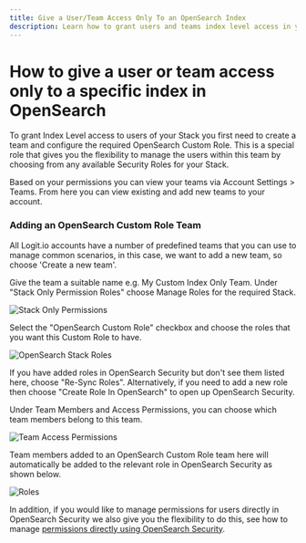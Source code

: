 ```yaml
---
title: Give a User/Team Access Only To an OpenSearch Index
description: Learn how to grant users and teams index level access in your Stack in this helpful article from Logit.io
---
```


# How to give a user or team access only to a specific index in OpenSearch

To grant Index Level access to users of your Stack you first need to create a 
team and configure the required OpenSearch Custom Role. This is a special role 
that gives you the flexibility to manage the users within this team by choosing 
from any available Security Roles for your Stack.

Based on your permissions you can view your teams via Account Settings > Teams. 
From here you can view existing and add new teams to your account.

### Adding an OpenSearch Custom Role Team

All Logit.io accounts have a number of predefined teams that you can use to manage 
common scenarios, in this case, we want to add a new team, so choose 'Create a new team'.

Give the team a suitable name e.g. My Custom Index Only Team.
Under "Stack Only Permission Roles" choose Manage Roles for the required Stack.

![Stack Only Permissions](@/images/help/account-access/stack-only-permissions.png)

Select the "OpenSearch Custom Role" checkbox and choose the roles that you want this Custom Role to have.

![OpenSearch Stack Roles](@/images/help/account-access/opensearch-stack-roles.png)

<Callout type="info">
  If you have added roles in OpenSearch Security but don't see them listed here, 
  choose "Re-Sync Roles". Alternatively, if you need to add a new role then choose 
  "Create Role In OpenSearch" to open up OpenSearch Security.
</Callout>

Under Team Members and Access Permissions, you can choose which team members belong to this team.

![Team Access Permissions](@/images/help/account-access/team-access.png)

Team members added to an OpenSearch Custom Role team here will automatically be 
added to the relevant role in OpenSearch Security as shown below.

![Roles](@/images/help/account-access/roles(2).png)

In addition, if you would like to manage permissions for users directly in 
OpenSearch Security we also give you the flexibility to do this, see how to 
manage [permissions directly using OpenSearch Security](/account-administration/account-access-users-teams/roles-access/opensearch-custom-role).